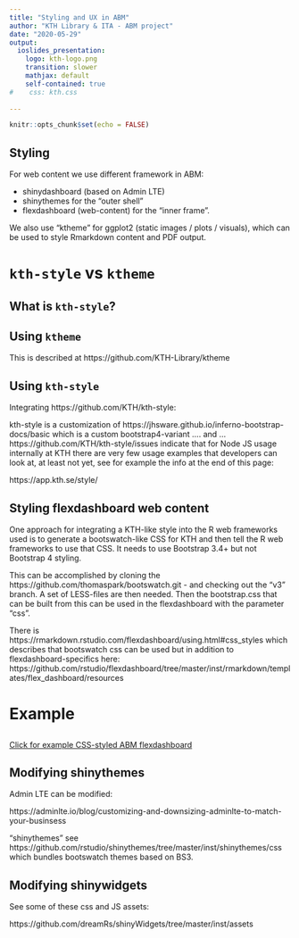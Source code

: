 ```yaml
---
title: "Styling and UX in ABM"
author: "KTH Library & ITA - ABM project"
date: "2020-05-29"
output:
  ioslides_presentation: 
    logo: kth-logo.png
    transition: slower
    mathjax: default
    self-contained: true
#    css: kth.css    
    
---
```


```r
knitr::opts_chunk$set(echo = FALSE)
```

## Styling

For web content we use different framework in ABM:

- shinydashboard (based on Admin LTE)
- shinythemes for the "outer shell"
- flexdashboard (web-content) for the "inner frame".

We also use "ktheme" for ggplot2 (static images / plots / visuals), which can be used to style Rmarkdown content and PDF output.

# `kth-style` vs `ktheme`

## What is `kth-style`?

## Using `ktheme`

This is described at https://github.com/KTH-Library/ktheme

## Using `kth-style`

Integrating https://github.com/KTH/kth-style:

kth-style is a customization of https://jhsware.github.io/inferno-bootstrap-docs/basic which is a custom bootstrap4-variant .... and ... https://github.com/KTH/kth-style/issues indicate that for Node JS usage internally at KTH there are very few usage examples that developers can look at, at least not yet, see for example the info at the end of this page:

https://app.kth.se/style/

## Styling flexdashboard web content {.smaller}

One approach for integrating a KTH-like style into the R web frameworks used is to generate a bootswatch-like CSS for KTH and then tell the R web frameworks to use that CSS. It needs to use Bootstrap 3.4+ but not Bootstrap 4 styling.

This can be accomplished by cloning the https://github.com/thomaspark/bootswatch.git - and checking out the "v3" branch. A set of LESS-files are then needed. Then the bootstrap.css that can be built from this can be used in the flexdashboard with the parameter "css".

There is https://rmarkdown.rstudio.com/flexdashboard/using.html#css_styles which describes that bootswatch css can be used but in addition to flexdashboard-specifics here: https://github.com/rstudio/flexdashboard/tree/master/inst/rmarkdown/templates/flex_dashboard/resources

# Example

##

[Click for example CSS-styled ABM flexdashboard](abm.html)

## Modifying shinythemes

Admin LTE can be modified:

https://adminlte.io/blog/customizing-and-downsizing-adminlte-to-match-your-businsess

"shinythemes" see https://github.com/rstudio/shinythemes/tree/master/inst/shinythemes/css which bundles bootswatch themes based on BS3.


## Modifying shinywidgets

See some of these css and JS assets:

https://github.com/dreamRs/shinyWidgets/tree/master/inst/assets

